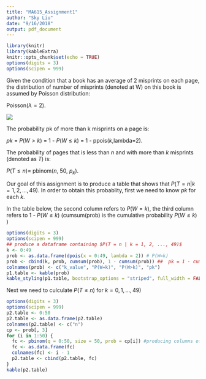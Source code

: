 ```yaml
---
title: "MA615_Assignment1"
author: "Sky Liu"
date: "9/16/2018"
output: pdf_document
---
```




```r
library(knitr)
library(kableExtra)
knitr::opts_chunk$set(echo = TRUE)
options(digits = 3)
options(scipen = 999)
```





\vspace{.3in}

Given the condition that a book has an average of 2 misprints on each page, the distribution of number of misprints (denoted at W) on this book is assumed by Poisson distribution: 

Poisson$(\lambda = 2)$. 

![](book.png)


\vspace{.1in}

The probability pk of more than k misprints on a page is:

$pk$ = $P(W>k)$ = 1 - $P(W \leq k)$ = 1 - ppois($k$,lambda=2). 

\vspace{.1in}

The probability of pages that is less than $n$ and with more than $k$ misprints (denoted as $T$) is:  

$P(T \leq n) =$ pbinom($n$, 50, $p_k$). 

\vspace{.1in}

Our goal of this assignment is to produce a table that shows that $P(T = n | k = 1, 2, ..., 49)$. In order to obtain this probablity, first we need to know $pk$ for each $k$.

In the table below, the second column refers to $P(W = k)$, the third column refers to 1 - $P(W \leq k)$ (cumsum(prob)  is the cumulative probability $P(W \leq k)$ ) 

```r
options(digits = 3)
options(scipen = 999)
## produce a dataframe containing $P(T = n | k = 1, 2, ..., 49)$
k <- 0:49
prob <- as.data.frame(dpois(x = 0:49, lambda = 2)) # P(W=k)
prob <- cbind(k, prob, cumsum(prob), 1 - cumsum(prob)) ##  pk = 1 - cumulative probability = P(W>k)
colnames(prob) <- c("k_value", "P(W=k)", "P(W>k)", "pk")
p1.table <- kable(prob)
kable_styling(p1.table, bootstrap_options = "striped", full_width = FALSE, position = "left")
```

\vspace{.2in}

Next we need to culculate $P(T \leq n)$ for $k=0,1,...,49$)

```r
options(digits = 3)
options(scipen = 999)
p2.table <- 0:50
p2.table <- as.data.frame(p2.table)
colnames(p2.table) <- c("n")
cp <- prob[, 3]
for (i in 1:50) {
  fc <- pbinom(q = 0:50, size = 50, prob = cp[i]) #producing columns of P(T<=n) for each k value between 0 and 49
  fc <- as.data.frame(fc)
  colnames(fc) <- i - 1
  p2.table <- cbind(p2.table, fc)
}
kable(p2.table)
```


